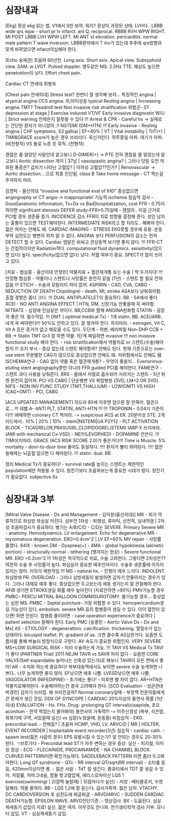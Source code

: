 # 심장내과

[Ekg]
정상 ekg 읽는 법. 
V1에서 S만 보여. 뭐지? 정상이 과장된 상태. LVH다..
LBBB wide qrs
wpw - short pr
lv infarct. ant Q, reciprocal. 
RBBB RVH WPW RIGHT. MI POST
LBBB LVH WPW LEFT. MI ANT
st elevation. pericarditis. normal male pattern
T wave inversion. LBBB환자에서 T inv가 있는데 추후에 qrs방향과 맞게 바뀌었으면 infarct의심해야 한다. 


[Echo 송재관] 
초음파 60년전. 
Long axis.
Short axis. Apical view. Subxyphoid view. 
SAM. w LVOT. 
Pulsed doppler. 
앵두같은 MS. 
2.5Hz TTE. 해상도 높으면 penetration이 낮다. 
Effort chest pain. 

Cardiac CT 연세대 최병욱

[Chest pain 연세의대]
Stress test? 한번더 잘 생각해 보자...
특징적인 angina | atypical angina
CCS angina. III,IV이상을 typical
Resting angina | Increasing angina
TMT? Treadmill test
Non invasive risk stratification 위험군- ST depression at stage | Exercise induced VT/VF
Early invasive diagnostic W/U | Strict warning 언제든지 잘못될 수 있다
!!! Arrest & CPR - Careful hx -> 실제로는 간단한 환자가 아니었어..!! NSTEMI (DM+HTN)
!!! Early invasive - Resting angina | CHF symptoms, S3 gallop | EF<40% | VT | Vital instability | TnT(+) | TIMI&GRACE score가 높은 경우
쓰라리다. 욱신거린다. 하루종일 아파. 여기가 아파. (비전형적) VS 돌로 누른 듯 묵직. (전형적)

괜찮은 줄 알았던 사람인데 알고보니 D-DIMER(+) -> PTE
전혀 괜찮을 줄 알았는데 알고보니 Aortic dissection
게이 | 37남 | vasospastic angina? | 그러나 당일 오전 악화된 통증은? 갑자기 나타난 고혈압? | 이차성 고혈압??인가? | Renovascular -> Aortic dissection....으로 최종 진단됨. class B
Take home message - CT 찍는걸 주저하지 마라.




김영탁 - 울산의대 "invasive and functional eval of IHD"
증상없으면 angiography or CT angio -> inappropriate!
기능적 ischemia
침습적 검사 - Good|anatomic information, Tx+Dx vs Bad|hospitalization, cost
FFR - 0.75이하이면 significant stenosis
DEFER study-FFR>0.75일때 - 괜찮아.. 이걸 근거로 PCI할 경우 생존율 증가. INCIDENCE 감소
FFR이 치료 방향을 결정해 준다.
성인 남자는 흉통이 있으면 TEST해야한다. INTERMEDIATE RISK라고 할 지라도.. 해봐야 한다. 젊은 여자는 안해도 돼.
CARDIAC IMAGING - STRESS EKG못할 경우에 유용. 운동부하 심전도는 병변의 위치 알 수 없다.
ANGINA 보다 PERFUSION의 감소는 먼저 DETECT 할 수 있다. 
Cardiac 엠알은 비싸고 관상동맥 보기엔 좋지 않다.
!!! FFR-CT는 간접적이지만 Radiation적다. computational fluid dynamics.
sensitivity(있으면 있다) 높다. specificity(없으면 없다) 낮다.
허혈 여부가 중요.  SPECT가 많이 쓰이고 있다.


[치료 - 협심증 - 울산의대 안정민]
약물치료 + 혈관재개통 또는 수술 | 딱 두가지다!
!!! 안정형 협심증 - 약물이나 스텐트나 사망률은 완전히 같음 (7년) - 스텐트 할 필요 전혀 없음
!!! STICH - 수술과 모탈리티 차이 없어.
ASPIRIN - CAD, CVA, CABG - REDUCTION OF DEATH
Clopidogrel - death, MI, stroke ASA보다 낮춰줘야함. 출혈 경향은 좀더 크다.
!!! DUAL ANTIPLATELET이 중요하다.
BB - SA에서 좋다
ACEI - NO ANTI ANGINA EFFECT | HTN, DM, 신장기능 안좋을때 꼭 써야함.
NITRATE - 심장에 인삼같은 약이다. BB,CCB와 함께 ANGINA완화함
STATIN - 굉장히 좋은 약. 필수적임.
!!! OMT ( optimal medical Tx) - 1개 statin. BB. ACEi/ARB. 네개 꼭 써야한다!!! 50%도 안하고 있다. 잘 챙겨야 한다.
하지마라. - estrogen, Vit C, Vit A 등은 증거가 없고 해로울 수도 있다.
두단계 - 허벤, 베라파밀 Non-DHP CCB + BB -> Statin
TMT Gr3 잘 하면 약물. 1단계 페일하면 invasive 
!!! non invasive functional study 해야 한다. - risk stratification해서 약물치료 or 스텐트(수술)해야할지 !!!
조지 부시 - 증상 없는데 스텐트 해야할까? 안해도 된다. 현재 기준으로는 over-use stent
무분별한 CAG가 많으므로 증상없으면 안해도 돼. 저위험에서도 안해도 됌
ISCHEMIA연구 - CAG 없이 약물 혹은 혈관재개통? - 무엇이 좋을지...
Everlorimus-eluting stent 
angiography뿐만 아니라 FFR guided PCI를 해야한다. FAME연구 - 스텐트 과다 사용을 낮춰준다.
BRS - 몸에서 저절로 흡수되어 사라지는 스텐트 - 5년 뒤엔 완전히 없어져.
PCI VS CABG | 단순병변 VS 복잡병원 (3VD, LM+2 OR 3VD)
NIFS - NON INV FUNC STUDY (TMT,THALLIUM) - LOW(OMT) VS HIGH (CAG+OMT) - PCI, CABG

[ACS UPDATED MANAGEMENT]
히드라 
80세 이후엔 암으론 잘 안죽어. 혈관으로...
!!! 레벨 A- ANTI PLT, STATIN, ANTI-HTN !!!
!!! TROPONIN - 0.04가 기준이다!!!
애매하면 coronary CT 찍어라. -> suspicious ACS at ER. 
20분이상 STE. 2개 리드에서..
10% | 20% | 10% - stemi|NSTEMI|UA
P2Y12 - PLT ACTIVATION BLOCK - TICAGRELOR,PRASUGRL,CLOPIDOGREL(STEMI)
IABP X 쓰지마라.(AMI with mechanical Cx-VSD)  - NE!!!(LEVOPHED) - DOPAMINE 안쓴다. 
!!! TIMI쓰지마라. GRACE (ACS RISK SCORE 2.0)가 좋은거다!!! 
Time is Muscle. 
5% mortality - door-to-door time 줄어도 동일하다. !!!! 환자가 빨리 와야된다. !!!!
혈전용해제는 뇌출혈 없으면 다 해야된다.
!!! statin.  dual. BB

정리
Medical Tx가 중요하다! - survival rate를 높이는 스텐트는 제한적인 population에만 적용될 수 있다.
청진기보다 초음파보는게 중요한 시대가 왔다. 청진기가 필요없다.
subjective Sx

# 심장내과 3부


[Mitral Valve Disease - Dx and Management - 김덕원(울산의대)]
MR - 피가 역류하므로 좌심방 좌심실 커진다. 심부전
1차성 - 퇴행성, 류마틱, 선천적, 심내막염 | 2차성 
초음파검사가 중요하다. 병기는 A/B/C/D - C/D는 SEVERE.
Primary Severe MR - anatomy. Hemodynamics. LV enlargement. 
Echo for degenerative MR - myxomatous degeneration. ERO>0.4cm^2 | LV EF<60%
MV repair - 사망률 줄였다. 
64여 - known DM - Dyspnea(+) - 4MA - global hypokinesia (akinetic portion) - structurally normal - tethering (땡겨지는 현상) - Severe functional MR. ERO >0.2cm^2 
!!! 1차성은 적극적으로 치료, 수술 고려한다. 그렇다면 2차성은?? 여전히 수술 후 사망률이 높다. 좌심실이 중요한 예후인자이다. 수술후 생존률에 이득이 있지는 않아. 이득이 제한적임 !!!
MS - natural hx. - 진행이 매우 느리다. INDOLENT. 좌심방에 PR. OVERLOAD - 그러나 심방세동이 발생하면 갑자기 안좋아지는 경우가 있다. 그러나 대체로 예후 좋다. 증상없으면 두고보는데 세동 생기는지 잘 관찰해야 한다. AFIB 생기면 STROKE생길 확률 매우 높아진다 (치료안하면 >90%)
PMV가능할 경우 PMBC- PERCU MITRAL BALLOON COMMISUROTOMY.  불가능할 경우...
증상없는 심한 MS. PMBC - Septal puncture- 가장 위험할 수 있다. hemopericardium생길 가능성이 있다. embolism. severe MR.등의 합병증이 생길 수 있다. 이미 혈전이 있으면! 하면 안된다. 
합병증 줄이려면 - case operation experience가 중요하다 | patient selection 잘해야 한다. Early PMC
[송종민 - Aortic Valve Ds - Dx and Mx]
AS - ETIOLOGY - degenerattion. calcification. thickening. 열릴수가 없는 상태이다. bicuspid leaflet. 
Pr. gradient of as. 크면 클수록 AS심한거다. 요즘엔 도플러를 통해 버눌리 방정식으로 구한다.
AV 속도가 중요한 위험인자. 
VERY SEVERE MS+LOW SURGICAL RISK - 미리 수술하는게 가능. 
!!! TAVI VS Medical Tx TAVI가 좋다 (PARTNER Trial) 2011 NEJM TAVR vs SAVR 차이 없다 - 요즘엔 CORE VALVE(Self expandable 늘어나는 신축성 있는거)로 해보니 TAVR이 모든 면에서 좋아!
AR - 수치화 하는게 중요하다!  복부대동맥에서도 보이면 severe
수술 늦게하면 나쁘다.. 너무 늦게하면 좋지 않아.
EF낮으면 예후 나쁨. LVESD낮으면 예후 나쁨. 
VASODILATOR (NIFEDIPINE) - 초기에는 좋다! - 이후엔 별 차이 없다. AR+HTN은 약물치료해야한다. 수술해야하는건 결국 고려해야 한다. 
[SCD Evaluation - 성균관대 박경민]
갑자기 쓰러짐. 왜 쓰러진걸까? Normal coronary일때 - 부정맥 전문의들에게 큰 문제가 생긴 것임.
DDX OF SYNCOPE | CARDIAC 20%이상의 돌연사 확률 (1년 이내)
EVALUATION - Hx. FHx. Drug- prolonging QT interval(cisapride, 초오aconitum - 한약 먹었는지 물어봐야) 돌연사의 가족력!!! -> 미주신경성 (복부, 식은땀, 회복기때 구역, 서있을때 실신) vs 심장(누웠을때, 운동중)
비침습적 - EKG. precordial lead. - 전해질? | 초음파 HCMP, VHD, LV, ARVC/D | MR | HOLTER, EVENT RECORDER | Implantable event recorder(3년) 
침습적 - cardiac cath. - spasm test(젊은 사람의 경우)
EPS 유발시킬 수 있는가? 잘 안되는 경우도 20-30%된다. 
ㄱ브루가다 - Precordial lead ST가 자주 변하는 경우
증상: 실신 - 피지컬, 이미징 정상 - ECG - FLECAINIDE, PROCAINAMIDE - NA CHANNEL BLOCK. CURVED PATTERN이면 확진가능하다. SADDLEBACK PATTERN 이면 좀더 두고봐야한다.
Long QT syndrome - QTc - RR interval QT/sqrt(RR interval) - 소타롤 등등, 420mm이상이면 롱. - 젊은 사람 - TdT 잘 생긴다. 롱큐티에서 TDT 잘 생길 수 있어. 저칼륨, 저마그네슘, 할돌 항고혈압제, 에리스로마이신
LQS 1 exercise(swimming) | 2(깜짝 놀랄때) | 3(잠자다가 실신) - 처방 : 베타블로커, 수영 덜해라. 약물 줄여라. BB - LQS 1,2에 잘 듣는다.
급사가족력. 젊은 남자. VTACHY. DC CARDIOVERSION 후 심전도에 찌글찌글 - ARVD/ARVC - SUDDEN CARDIAC DEATH가능함. EPSILON WAVE. ARVD진단기준. - 영상검사. BX - 도움된다. 심실 제세동기 삽입이 치료!
실신. 젊은 여자. 아무것도 안나와. 전기생리학적 검사 거부. 모니터 삽입. VT - 심실제세동기 삽입. 


